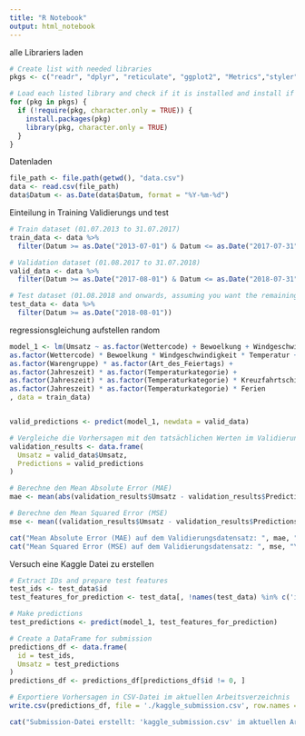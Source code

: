 ```yaml
---
title: "R Notebook"
output: html_notebook
---
```

alle Librariers laden
```r
# Create list with needed libraries
pkgs <- c("readr", "dplyr", "reticulate", "ggplot2", "Metrics","styler","tidyverse","rsample","zoo")

# Load each listed library and check if it is installed and install if necessary
for (pkg in pkgs) {
  if (!require(pkg, character.only = TRUE)) {
    install.packages(pkg)
    library(pkg, character.only = TRUE)
  }
}
```
Datenladen
```r
file_path <- file.path(getwd(), "data.csv")
data <- read.csv(file_path)
data$Datum <- as.Date(data$Datum, format = "%Y-%m-%d")

```

Einteilung in Training Validierungs und test
```r

# Train dataset (01.07.2013 to 31.07.2017)
train_data <- data %>%
  filter(Datum >= as.Date("2013-07-01") & Datum <= as.Date("2017-07-31"))

# Validation dataset (01.08.2017 to 31.07.2018)
valid_data <- data %>%
  filter(Datum >= as.Date("2017-08-01") & Datum <= as.Date("2018-07-31"))

# Test dataset (01.08.2018 and onwards, assuming you want the remaining data for testing)
test_data <- data %>%
  filter(Datum >= as.Date("2018-08-01"))
```

regressionsgleichung aufstellen random

```r
model_1 <- lm(Umsatz ~ as.factor(Wettercode) + Bewoelkung + Windgeschwindigkeit + Temperatur +  as.factor(Jahreszeit) + as.factor(Temperaturkategorie) + as.factor(Warengruppe)+ as.factor(Art_des_Feiertags) + Fussballspiel + Ferien + Feiertag  + KielerWoche + as.factor(Wochentag) + Flohmarkt +  Kreuzfahrtschiffe + 
as.factor(Wettercode) * Bewoelkung * Windgeschwindigkeit * Temperatur + 
as.factor(Warengruppe) * as.factor(Art_des_Feiertags) + 
as.factor(Jahreszeit) * as.factor(Temperaturkategorie) + 
as.factor(Jahreszeit) * as.factor(Temperaturkategorie) * Kreuzfahrtschiffe + as.factor(Jahreszeit) * as.factor(Temperaturkategorie) * Fussballspiel+ 
as.factor(Jahreszeit) * as.factor(Temperaturkategorie) * Ferien    
, data = train_data)


valid_predictions <- predict(model_1, newdata = valid_data)

# Vergleiche die Vorhersagen mit den tatsächlichen Werten im Validierungsdatensatz
validation_results <- data.frame(
  Umsatz = valid_data$Umsatz,
  Predictions = valid_predictions
)

# Berechne den Mean Absolute Error (MAE)
mae <- mean(abs(validation_results$Umsatz - validation_results$Predictions))

# Berechne den Mean Squared Error (MSE)
mse <- mean((validation_results$Umsatz - validation_results$Predictions)^2)

cat("Mean Absolute Error (MAE) auf dem Validierungsdatensatz: ", mae, "\n")
cat("Mean Squared Error (MSE) auf dem Validierungsdatensatz: ", mse, "\n")


```


Versuch eine Kaggle Datei zu erstellen

```r
# Extract IDs and prepare test features
test_ids <- test_data$id
test_features_for_prediction <- test_data[, !names(test_data) %in% c('id')]

# Make predictions
test_predictions <- predict(model_1, test_features_for_prediction)

# Create a DataFrame for submission
predictions_df <- data.frame(
  id = test_ids,
  Umsatz = test_predictions
)
predictions_df <- predictions_df[predictions_df$id != 0, ]

# Exportiere Vorhersagen in CSV-Datei im aktuellen Arbeitsverzeichnis
write.csv(predictions_df, file = './kaggle_submission.csv', row.names = FALSE)

cat("Submission-Datei erstellt: 'kaggle_submission.csv' im aktuellen Arbeitsverzeichnis.\n")


```



